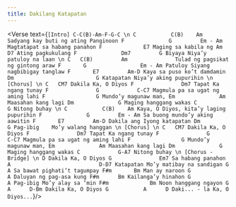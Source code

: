```yaml
---
title: Dakilang Katapatan
---
```



<Verse text={`
[Intro]
C-C(B)-Am-F-G-C
\n
C           C(B)    Am                
Sadyang kay buti ng ating Panginoon
F              G         Em - Am
Magtatapat sa habang panahon
F             E7
Maging sa kabila ng
Am             D7
Ating pagkukulang
F              Dm7         G
Biyaya Niya’y patuloy na laan
\n
C   C(B)         Am              
Tulad ng pagsikat ng gintong araw
F       G                 Em - Am
Patuloy Siyang nagbibigay tanglaw
F       E7         Am-D
Kaya sa puso ko’t damdamin
Dm                          G
Katapatan Niya’y aking pupurihin
\n
[Chorus]
\n
C   CM7
Dakila Ka, O Diyos
F               Dm7
Tapat Ka ngang tunay
F               G            C-C7
Magmula pa sa ugat ng aming lahi
F                G
Mundo’y magunaw man,
Em              Am
Maasahan kang lagi
Dm              G
Maging hanggang wakas
C            G
Nitong buhay
\n
C           C(B)    Am
Kaya, O Diyos, kita’y laging pupurihin
F              G         Em - Am
Sa buong mundo’y aking aawitin
F       E7         Am-D
Dakila ang Iyong katapatan
Dm                          G
Pag-ibig    Mo’y walang hanggan
\n
[Chorus]
\n
C   CM7
Dakila Ka, O Diyos
F               Dm7
Tapat Ka ngang tunay
F               G            C-C7
Magmula pa sa ugat ng aming lahi
F                G
Mundo’y magunaw man,
Em              Am
Maasahan kang lagi
Dm              G
Maging hanggang wakas
C            G-A7
Nitong buhay
\n
[Chorus - Bridge]
\n
D
Dakila Ka, O Diyos
G               Em7
Sa habang panahon
A                            D-D7
Katapatan Mo’y matibay na sandigan
G             A
Sa bawat pighati’t tagumpay
F#m       Bm
Man ay naroon
G              A
Daluyan ng pag-asa kung
        F#m      Bm
Kailanga’y hinahon
G                 A
Pag-ibig Mo’y alay sa ‘min
F#m             Bm
Noon hanggang ngayon
G      A      D-Bm
Dakila Ka, O Diyos
G     		A      D
Daki... - la Ka, O Diyos...
`}/>
